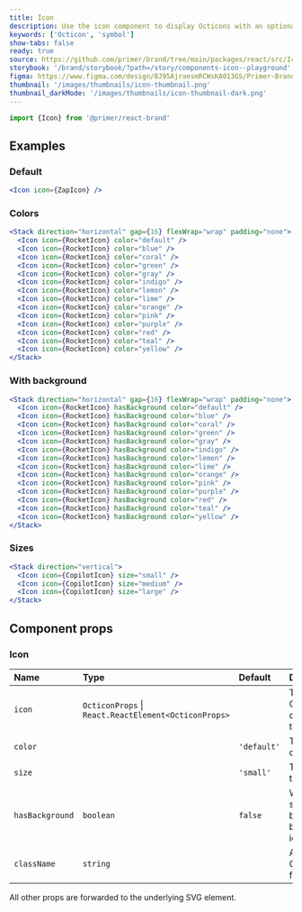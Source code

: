 ```yaml
---
title: Icon
description: Use the icon component to display Octicons with an optional background
keywords: ['Octicon', 'symbol']
show-tabs: false
ready: true
source: https://github.com/primer/brand/tree/main/packages/react/src/Icon/Icon.tsx
storybook: '/brand/storybook/?path=/story/components-icon--playground'
figma: https://www.figma.com/design/BJ95AjraesmRCWsKA013GS/Primer-Brand?node-id=15397-35
thumbnail: '/images/thumbnails/icon-thumbnail.png'
thumbnail_darkMode: '/images/thumbnails/icon-thumbnail-dark.png'
---
```



```js
import {Icon} from '@primer/react-brand'
```

## Examples

### Default

```jsx live
<Icon icon={ZapIcon} />
```

### Colors

```jsx live
<Stack direction="horizontal" gap={16} flexWrap="wrap" padding="none">
  <Icon icon={RocketIcon} color="default" />
  <Icon icon={RocketIcon} color="blue" />
  <Icon icon={RocketIcon} color="coral" />
  <Icon icon={RocketIcon} color="green" />
  <Icon icon={RocketIcon} color="gray" />
  <Icon icon={RocketIcon} color="indigo" />
  <Icon icon={RocketIcon} color="lemon" />
  <Icon icon={RocketIcon} color="lime" />
  <Icon icon={RocketIcon} color="orange" />
  <Icon icon={RocketIcon} color="pink" />
  <Icon icon={RocketIcon} color="purple" />
  <Icon icon={RocketIcon} color="red" />
  <Icon icon={RocketIcon} color="teal" />
  <Icon icon={RocketIcon} color="yellow" />
</Stack>
```

### With background

```jsx live
<Stack direction="horizontal" gap={16} flexWrap="wrap" padding="none">
  <Icon icon={RocketIcon} hasBackground color="default" />
  <Icon icon={RocketIcon} hasBackground color="blue" />
  <Icon icon={RocketIcon} hasBackground color="coral" />
  <Icon icon={RocketIcon} hasBackground color="green" />
  <Icon icon={RocketIcon} hasBackground color="gray" />
  <Icon icon={RocketIcon} hasBackground color="indigo" />
  <Icon icon={RocketIcon} hasBackground color="lemon" />
  <Icon icon={RocketIcon} hasBackground color="lime" />
  <Icon icon={RocketIcon} hasBackground color="orange" />
  <Icon icon={RocketIcon} hasBackground color="pink" />
  <Icon icon={RocketIcon} hasBackground color="purple" />
  <Icon icon={RocketIcon} hasBackground color="red" />
  <Icon icon={RocketIcon} hasBackground color="teal" />
  <Icon icon={RocketIcon} hasBackground color="yellow" />
</Stack>
```

### Sizes

```jsx live
<Stack direction="vertical">
  <Icon icon={CopilotIcon} size="small" />
  <Icon icon={CopilotIcon} size="medium" />
  <Icon icon={CopilotIcon} size="large" />
</Stack>
```

## Component props

### Icon

| Name            | Type                                                 | Default     | Description                                  |
| :-------------- | :--------------------------------------------------- | :---------- | :------------------------------------------- |
| `icon`          | `OcticonProps` \| `React.ReactElement<OcticonProps>` |             | The Octicon component to render              |
| `color`         | <IconColorProp />                                    | `'default'` | The color of the icon                        |
| `size`          | <IconSizeProp />                                     | `'small'`   | The size of the icon                         |
| `hasBackground` | `boolean`                                            | `false`     | Whether to show a background behind the icon |
| `className`     | `string`                                             |             | Additional CSS class for the icon            |

All other props are forwarded to the underlying SVG element.
